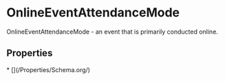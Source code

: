 # OnlineEventAttendanceMode

OnlineEventAttendanceMode - an event that is primarily conducted online.

## Properties

<Grid>
* [](/Properties/Schema.org/)

</Grid>

